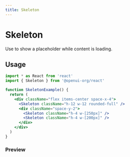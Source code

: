 ```yaml
---
title: Skeleton
---
```



# Skeleton

Use to show a placeholder while content is loading.

## Usage

```jsx
import * as React from 'react'
import { Skeleton } from '@openui-org/react'

function SkeletonExample() {
  return (
    <div className="flex items-center space-x-4">
      <Skeleton className="h-12 w-12 rounded-full" />
      <div className="space-y-2">
        <Skeleton className="h-4 w-[250px]" />
        <Skeleton className="h-4 w-[200px]" />
      </div>
    </div>
  )
}
```

### Preview

<Preview>
  <div className="flex items-center space-x-4">
    <Skeleton className="h-12 w-12 rounded-full" />
    <div className="space-y-2">
      <Skeleton className="h-4 w-[250px]" />
      <Skeleton className="h-4 w-[200px]" />
    </div>
  </div>
</Preview>
